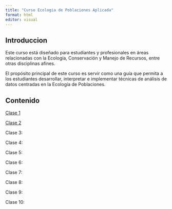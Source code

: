 ---
title: "Curso Ecologia de Poblaciones Aplicada"
format: html
editor: visual
---

## Introduccion

Este curso está diseñado para estudiantes y profesionales en áreas relacionadas con la Ecología, Conservación y Manejo de Recursos, entre otras disciplinas afines.

El propósito principal de este curso es servir como una guía que permita a los estudiantes desarrollar, interpretar e implementar técnicas de análisis de datos centradas en la Ecología de Poblaciones.

## Contenido

[Clase 1](Clase1.html)

[Clase 2](Clase2.html)

Clase 3:

Clase 4:

Clase 5:

Clase 6:

Clase 7:

Clase 8:

Clase 9:

Clase 10:
